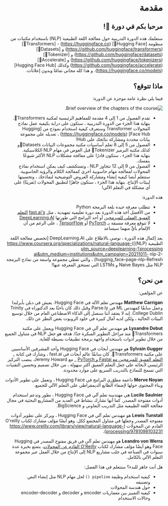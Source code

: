 
<div dir="rtl" style="direction:rtl;text-align:right;">

# مقدمة

## مرحبا بكم في دورة 🤗!

<Youtube id="00GKzGyWFEs" />

ستعلمك هذه الدورة التدريبية حول معالجة اللغة الطبيعية (NLP) باستخدام مكتبات من منظومة [Hugging Face🤗] (https://huggingface.co) - [Transformers🤗] (https://github.com/huggingface/transformers) و [Datasets🤗] (https://github.com/huggingface/datasets) و [Tokenizer🤗] (https://github.com/huggingface/tokenizers) و [Accelerate🤗] (https://github.com/huggingface/accelerate) وكذلك [Hugging Face Hub] (https://huggingface.co/models). و هذا كله مجاني تمامًا وبدون إعلانات.


## ماذا تتوقع؟

فيما يلي نظرة عامة موجزة عن الدورة:

<div dir="rtl" style="direction:rtl;text-align:right;">

<div class="flex justify-center">
<img class="block dark:hidden" src="https://huggingface.co/datasets/huggingface-course/documentation-images/resolve/main/en/chapter1/summary.svg" alt="Brief overview of the chapters of the course.">
</div>

- تقدم الفصول من 1 إلى 4 مقدمة للمفاهيم الرئيسية لمكتبة Transformers🤗. بنهاية هذا الجزء من الدورة التدريبية ، ستكون على دراية بكيفية عمل نماذج المحولات Transformer وستعرف كيفية استخدام نموذج من [Hugging Face Hub] (https://huggingface.co/models) ، تعديله علي مجموعة بيانات محددة ومشاركة نتائجك على Hub!
- الفصول من 5 إلى 8 تعلم أساسيات مكتبة مجموعات البيانات Datasets🤗و كذلك مكتبة الترميز Tokenizer🤗 قبل الغوص في مهام NLP الكلاسيكية. بنهاية هذا الجزء ، ستكون قادرًا على معالجة مشكلات NLP الأكثر شيوعًا بنفسك.
- الفصول من 9 إلى 12 تتجاوز NLP ، وتستكشف كيف يمكن استخدام نماذج المحولات لمعالجة مهام حاسوبية أخري كمعالجة الكلام  والرؤية الحاسوبية. ستتعلم أيضا كيفية إنشاء ومشاركة العروض التوضيحية لنماذجك ، وتحسينها لبيئات الإنتاج. بنهاية هذا الجزء ، ستكون جاهزًا لتطبيق المحولات (تقريبًا) على أي مشكلة في التعلم الآلي!

هذه الدورة:

* تتطلب معرفة جيدة بلغة البرمجة Python
* من الأفضل أخذ هذه الدورة بعد دورة تعليمية تمهيدية ، مثل [fast.ai's](https://www.fast.ai) [التعلم العميق العملي للمبرمجين](https://course.fast.ai) أو أحد البرامج التي طورتها [DeepLearning.AI](https://www.deeplearning.ai)
* لا تتوقع معرفة مسبقة بـ [PyTorch](https://pytorch.org) أو [TensorFlow](https://www.tensorflow.org) ، على الرغم من أن الإلمام بأيٍّ منهما سيساعد

بعد إكمال هذه الدورة ، نوصي بالاطلاع على DeepLearning.AI [تخصص معالجة اللغة الطبيعية (NLP)](https://www.coursera.org/specializations/natural-language-processing؟utm_source=deeplearning-ai&utm_medium=institutions&utm_campaign=20211011- nlp-2-hugging_face-page-nlp-Refresh) ، والتي تغطي مجموعة واسعة من نماذج البرمجة NLP مثل Naive Bayes و LSTMs التي تستحق المعرفة عنها!

</div>


## من نحن؟

عن المؤلفين:

<div dir="auto" align="right">

&#x202b;**Matthew Carrigan** مهندس تعلم الآلة في Hugging Face. يعيش في دبلن بأيرلندا وعمل سابقًا كمهندس ML في Parse.ly وقبل ذلك كان باحثًا بعد الدكتوراه في Trinity College Dublin. إنه لا يعتقد أننا سنصل إلى الذكاء الاصطناعي العام من خلال توسيع البيئات الحالية ، ولكن لديه آمال كبيرة في خلود الروبوت بغض النظر عن ذلك.

</div>

<div dir="auto" align="right">

&#x202b;**Lysandre Debut** هو مهندس تعلم آلي في Hugging Face ويعمل على مكتبة Transformers🤗 منذ مراحل التطوير المبكرة جدًا. هدفه هو جعل NLP في متناول الجميع من خلال تطوير أدوات باستخدام واجهة برمجة تطبيقات بسيطة للغاية.

</div>

<div dir="auto" align="right">

&#x202b;**Sylvain Gugger** هو مهندس أبحاث في Hugging Face وأحد المشرفين الأساسيين على مكتبة Transformers🤗. كان سابقًا عالم أبحاث في fast.ai ، وشارك في كتابة _ [التعلم العميق للمبرمجين مع Fastai و PyTorch](https://learning.oreilly.com/library/view/deep-learning-for/9781492045519) _ مع Jeremy Howard. ينصب التركيز الرئيسي لأبحاثه على جعل التعلم العميق أكثر سهولة ، من خلال تصميم وتحسين التقنيات التي تسمح للنماذج بالتدريب السريع على موارد محدودة.

</div>

<div dir="auto" align="right">

&#x202b;**Merve Noyan** داعمة مطوّري البرامج في Hugging Face ، وتعمل على تطوير الأدوات وبناء المحتوى حولها لإضفاء الطابع الديمقراطي على التعلم الآلي للجميع.

</div>

<div dir="auto" align="right">

&#x202b;**Lucile Saulnier** هي مهندسة تعلم آلي في Hugging Face ، تطور وتدعم استخدام أدوات مفتوحة المصدر. كما أنها تشارك بنشاط في العديد من المشاريع البحثية في مجال معالجة اللغة الطبيعية مثل التدريب التعاوني و BigScience.

</div>

<div dir="auto" align="right">

&#x202b;**Lewis Tunstall** هو مهندس تعلم آلي في Hugging Face ، ويركز على تطوير أدوات مفتوحة المصدر وجعلها في متناول المجتمع ككل. وهو أيضًا مؤلف مشارك لكتاب O'reilly القادم عن المحولات (https://www.oreilly.com/library/view/natural-language-processing/9781098103231).

</div>

<div dir="auto" align="right">

&#x202b;**Leandro von Werra** هو مهندس تعلم آلي في فريق مفتوح المصدر في Hugging Face وهو أيضًا مؤلف مشارك لكتاب [O'Reilly القادم عن المحولات](https://www.oreilly.com/library/view/natural-language-processing/9781098103231). يتمتع بخبرة عدة سنوات في الصناعة في جلب مشاريع NLP إلى الإنتاج من خلال العمل عبر مجموعة التعلم الآلي بالكامل.

</div>

هل أنت جاهز للبدء؟ ستتعلم في هذا الفصل:
* كيفية استخدام وظيفة `pipeline ()` لحل مهام NLP مثل إنشاء النص وتصنيفه
* حول هندسة المحولات
* كيفية التمييز بين معماريات encoder  و decoder و encoder-decoder وحالات الاستخدام

</div>
